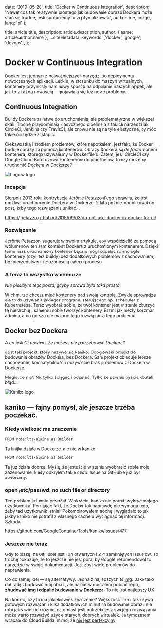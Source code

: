 
  date: '2019-05-20',
  title: 'Docker w Continuous Integration',
  description:
    'Nawet coś tak relatywnie prostego jak budowanie obrazu Dockera może stać się trudne, jeśli spróbujemy to zoptymalizować.',
  author: me,
  image,
  lang: 'pl'
};

  title: article.title,
  description: article.description,
  author: { name: article.author.name },
  ...siteMetadata,
  keywords: ['docker', 'google', 'devops'],
};


# Docker w Continuous Integration
Docker jest jednym z najważniejszych narzędzi do deploymentu nowoczesnych aplikacji. Lekkie, w stosunku do maszyn wirtualnych, kontenery przyniosły nam nowy sposób na odpalanie naszych appek, ale jak to z każdą nowością — pojawiają się też nowe problemy.

## Continuous Integration
Buildy Dockera są łatwe do uruchomienia, ale problematyczne w większej skali. Trochę przypominają klasycznego pipeline'a z takich narzędzi jak CircleCI, Jenkins czy TravisCI, ale znowu nie są na tyle elastyczne, by móc takie narzędzie zastąpić.

Ciekawostką i źródłem problemów, które napotkałem, jest fakt, że Docker buduje obrazy za pomocą kontenerów. Obrazy Dockera są *de facto* klonem kontenera, którego używaliśmy w Dockerfile'u. Zatem, jeśli CircleCI czy Google Cloud Build używa kontenerów do pipeline'ów, to czy możemy uruchomić Dockera w Dockerze?

![Logo w logo](./docker-inception.png)

### Incepcja
Sierpnia 2013 roku kontrybucja Jérôme Petazzoni'ego sprawiła, że jest możliwe uruchomienie Dockera w Dockerze. 2 lata później opublikował on post, żeby tego rozwiązania unikać...

https://jpetazzo.github.io/2015/09/03/do-not-use-docker-in-docker-for-ci/

### Rozwiązanie
Jérôme Petazzoni sugeruje w swoim artykule, aby współdzielić za pomocą wolumenów ten sam kontekst Dockera z uruchomionym kontenerem. Dzięki temu nasz uruchomiony kontener będzie mógł odpalać równoległe kontenery (czyli też buildy) bez dodatkowych problemów z cachowaniem, bezpieczeństwem i złożonością całego procesu.

### A teraz to wszystko w chmurze
*Nie pisałbym tego posta, gdyby sprawa była taka prosta*

W chmurze chcesz mieć kontenery pod swoją kontrolą. Zwykle sprowadza się to do używania jakiegoś programu sterującego np. scheduler z Kubernetesa. Teraz wyobraź sobie, że twój kontener jest w stanie zburzyć tę hierarchię i samemu sobie tworzyć kontenery. Brzmi jak niezły koszmar admina, a co gorsza nie ma prostego rozwiązania tego problemu.

## Docker bez Dockera
*A co jeśli Ci powiem, że możesz nie potrzebować Dockera?*

Jest taki projekt, który nazywa się [kaniko](https://github.com/GoogleContainerTools/kaniko). Googlowski projekt do budowania obrazów Dockera, bez Dockera. Sam projekt obiecuje lepsze cachowanie, kompatybilność i oczywiście brak problemów z Dockera w Dockerze.

Magia, co nie? Nic tylko ściągać i odpalać! Tylko że pewnie byście dostali błąd...

![Kaniko logo](./kaniko.png)

## kaniko — fajny pomysł, ale jeszcze trzeba poczekać.

### Kiedy wielkość ma znaczenie

```txt
FROM node:lts-alpine as Builder
```
Ta linijka działa w Dockerze, ale nie w kaniko.
```txt
FROM node:lts-alpine as builder
```
Ta już działa dobrze. Myślę, że jesteście w stanie wyobrazić sobie moje zażenowanie, kiedy odkryłem takie *cudo*. Issue na GitHubie już był stworzony.

### open /etc/passwd: no such file or directory
Ten problem już mnie przerósł. W skrócie, kaniko nie potrafi wykryć mojego użytkownika. Pomijając fakt, że Docker tak naprawdę nie wymaga tego, żeby taki użytkownik istniał. Pokombinowałem trochę i wyglądało to tak jakby kaniko nie potrafił z własnego cache'u wyciągnąć tej informacji. Szkoda.

https://github.com/GoogleContainerTools/kaniko/issues/477

### Jeszcze nie teraz
Gdy to piszę, na GitHubie jest 104 otwartych i 214 zamkniętych issue'ów. To trochę pokazuje, że to jeszcze nie jest pora, by Google rekomendował to narzędzie w swojej dokumentacji. Jest zbyt wiele problemów do naprawienia.

Co do samej idei — są alternatywy. Jedna z najlepszych to [img](https://github.com/genuinetools/img). Jako tako dał radę zbudować mój obraz, ale najpierw musiałem pobrać repo, __zbudować img i odpalić budowanie w Dockerze__. To nie jest najlepszy UX.

Na koniec, czy to ma jakiekolwiek znaczenie? Większość firm i tak używa gotowych rozwiązań i kilka dodatkowych minut na budowanie obrazu nie robi jakiś wielkich różnic, natomiast jeśli potrzebujesz swojego rozwiązania może warto rozważyć użycie starych, dobrych wirtualek. Ja tymczasem wracam do Cloud Builda, mimo, że [nie jest perfekcyjny](https://stackoverflow.com/questions/50249644/how-to-cache-multi-stage-docker-build-in-google-cloud-builder).
